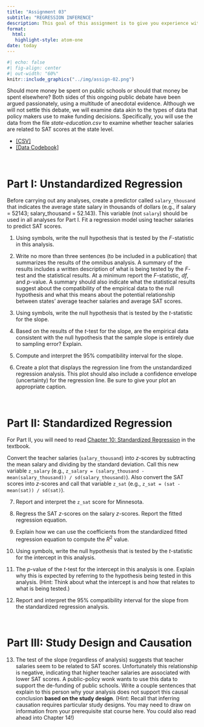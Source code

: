 ```yaml
---
title: "Assignment 03"
subtitle: "REGRESSION INFERENCE"
description: This goal of this assignment is to give you experience with statistical inference in regression analysis. This assignment is worth 13 points. Each question is worth 1 point unless otherwise noted. <br /><br /> *Copyright EPSY 8251, 2024*
format:
  html:
   highlight-style: atom-one
date: today
---
```


```r
#| echo: false
#| fig-align: center
#| out-width: "60%"
knitr::include_graphics("../img/assign-02.png")
```


Should more money be spent on public schools or should that money be spent elsewhere? Both sides of this ongoing public debate have been argued passionately, using a multitude of anecdotal evidence. Although we will not settle this debate, we will examine data akin to the types of data that policy makers use to make funding decisions. Specifically, you will use the data from the file *state-education.csv* to examine whether teacher salaries are related to SAT scores at the state level.

- [[CSV]](https://raw.githubusercontent.com/zief0002/fantastic-enigma/main/data/state-education.csv)
- [[Data Codebook]](https://zief0002.github.io/fantastic-enigma/codebooks/state-education.html)



<br />


# Part I: Unstandardized Regression

Before carrying out any analyses, create a predictor called `salary_thousand` that indicates the average state salary in thousands of dollars (e.g., if salary = 52143; salary_thousand = 52.143). This variable (not `salary`) should be used in all analyses for Part I. Fit a regression model using teacher salaries to predict SAT scores.

1. Using symbols, write the null hypothesis that is tested by the *F*-statistic in this analysis.

2. Write no more than three sentences (to be included in a publication) that summarizes the results of the omnibus analysis. A summary of the results includes a written description of what is being tested by the *F*-test and the statistical results. At a minimum report the *F*-statistic, *df*, and *p*-value. A summary should also indicate what the statistical results suggest about the compatibility of the empirical data to the null hypothesis and what this means about the potential relationship between states' average teacher salaries and average SAT scores.

3. Using symbols, write the null hypothesis that is tested by the *t*-statistic for the slope.

4. Based on the results of the *t*-test for the slope, are the empirical data consistent with the null hypothesis that the sample slope is entirely due to sampling error? Explain.

5. Compute and interpret the 95% compatibility interval for the slope.

6. Create a plot that displays the regression line from the unstandardized regression analysis. This plot should also include a confidence envelope (uncertainty) for the regression line. Be sure to give your plot an appropriate caption.

<br />

<!-- # Part II: Centering a Predictor -->

<!-- For Parts II and III, you will need to read [Chapter 10: Standardized Regression](https://zief0002.github.io/modeling/02-05-standardized-regression.html) in the textbook. -->

<!-- Center the `salary_thousand` predictor by subtracting the mean teacher salary from each value. Call this new variable `center_salary_thousand` (e.g., `centered_salary_thousand = salary_thousand - mean(salary_thousand)`). This variable should be used in all analyses in Part II. Regress the SAT scores on the centered salaries. -->

<!-- 7. The results of the *F*-test for this analysis are identical to the results of the *F*-test for the analysis in Part I. Explain why this is expected by referring to and comparing the hypothesis being tested in both sets of analyses. -->

<!-- 8. The results of the *t*-test for the intercept in this analysis are different than the results of the *t*-test for the intercept in the analysis in Part I. Explain why this is expected by referring to and comparing the hypothesis being tested (and what that means) in both sets of analyses. -->


# Part II: Standardized Regression

For Part II, you will need to read [Chapter 10: Standardized Regression](https://zief0002.github.io/modeling/02-05-standardized-regression.html) in the textbook.

Convert the teacher salaries (`salary_thousand`) into *z*-scores by subtracting the mean salary and dividing by the standard deviation. Call this new variable `z_salary`  (e.g., `z_salary = (salary_thousand - mean(salary_thousand)) / sd(salary_thousand)`). Also convert the SAT scores into *z*-scores and call that variable `z_sat` (e.g., `z_sat = (sat - mean(sat)) / sd(sat)`). 

7. Report and interpret the `z_sat` score for Minnesota.

8. Regress the SAT *z*-scores on the salary *z*-scores. Report the fitted regression equation.

9. Explain how we can use the coefficients from the standardized fitted regression equation to compute the $R^2$ value.

10. Using symbols, write the null hypothesis that is tested by the *t*-statistic for the intercept in this analysis.

11. The *p*-value of the *t*-test for the intercept in this analysis is one. Explain why this is expected by referring to the hypothesis being tested in this analysis. (Hint: Think about what the intercept is and how that relates to what is being tested.)

12. Report and interpret the 95% compatibility interval for the slope from the standardized regression analysis.

<br />


# Part III: Study Design and Causation

13. The test of the slope (regardless of analysis) suggests that teacher salaries seem to be related to SAT scores. Unfortunately this relationship is negative, indicating that higher teacher salaries are associated with lower SAT scores. A public-policy wonk wants to use this data to support the de-funding of public schools. Write a couple sentences that explain to this person why your analysis does not support this causal conclusion **based on the study design**. (Hint: Recall that inferring causation requires particular study designs. You may need to draw on information from your prerequisite stat course here. You could also read ahead into Chapter 14!)


<br />


